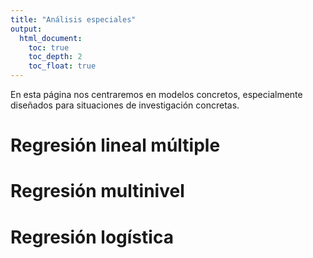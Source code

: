 ```yaml
---
title: "Análisis especiales"
output:
  html_document:
    toc: true
    toc_depth: 2
    toc_float: true
---
```


En esta página nos centraremos en modelos concretos, especialmente diseñados para situaciones de investigación concretas.

# Regresión lineal múltiple

# Regresión multinivel

# Regresión logística
